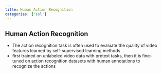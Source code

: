 ```yaml
---
title: Human Action Recognition
categories: ['ssl']
---
```


## Human Action Recognition
- The action recognition task is often used to evaluate the quality of video features learned by self-supervised learning methods 
- first trained on unlabeled video data with pretext tasks, then it is fine-tuned on action recognition datasets with human annotations to recognize the actions



